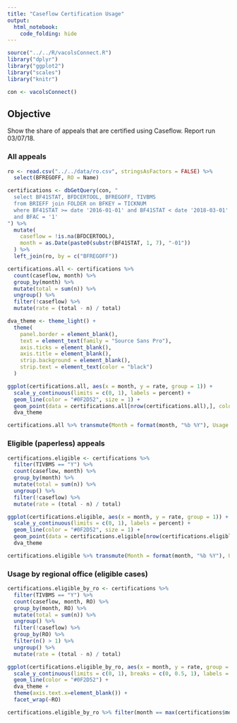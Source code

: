 ```yaml
---
title: "Caseflow Certification Usage"
output: 
  html_notebook: 
    code_folding: hide
---
```


```r
source("../../R/vacolsConnect.R")
library("dplyr")
library("ggplot2")
library("scales")
library("knitr")

con <- vacolsConnect()
```

## Objective

Show the share of appeals that are certified using Caseflow. Report run 03/07/18.

### All appeals

```r
ro <- read.csv("../../data/ro.csv", stringsAsFactors = FALSE) %>%
  select(BFREGOFF, RO = Name)

certifications <- dbGetQuery(con, "
  select BF41STAT, BFDCERTOOL, BFREGOFF, TIVBMS
  from BRIEFF join FOLDER on BFKEY = TICKNUM
  where BF41STAT >= date '2016-01-01' and BF41STAT < date '2018-03-01'
  and BFAC = '1'
") %>%
  mutate(
    caseflow = !is.na(BFDCERTOOL),
    month = as.Date(paste0(substr(BF41STAT, 1, 7), "-01"))
  ) %>%
  left_join(ro, by = c("BFREGOFF"))

certifications.all <- certifications %>%
  count(caseflow, month) %>%
  group_by(month) %>%
  mutate(total = sum(n)) %>%
  ungroup() %>%
  filter(!caseflow) %>%
  mutate(rate = (total - n) / total)

dva_theme <- theme_light() +
  theme(
    panel.border = element_blank(),
    text = element_text(family = "Source Sans Pro"),
    axis.ticks = element_blank(),
    axis.title = element_blank(),
    strip.background = element_blank(),
    strip.text = element_text(color = "black")
  )

ggplot(certifications.all, aes(x = month, y = rate, group = 1)) +
  scale_y_continuous(limits = c(0, 1), labels = percent) +
  geom_line(color = "#0F2D52", size = 1) +
  geom_point(data = certifications.all[nrow(certifications.all),], color = "#0F2D52", size = 2) +
  dva_theme

certifications.all %>% transmute(Month = format(month, "%b %Y"), Usage = percent(rate)) %>% kable()
```

### Eligible (paperless) appeals

```r
certifications.eligible <- certifications %>%
  filter(TIVBMS == "Y") %>%
  count(caseflow, month) %>%
  group_by(month) %>%
  mutate(total = sum(n)) %>%
  ungroup() %>%
  filter(!caseflow) %>%
  mutate(rate = (total - n) / total)

ggplot(certifications.eligible, aes(x = month, y = rate, group = 1)) +
  scale_y_continuous(limits = c(0, 1), labels = percent) +
  geom_line(color = "#0F2D52", size = 1) +
  geom_point(data = certifications.eligible[nrow(certifications.eligible),], color = "#0F2D52", size = 2) +
  dva_theme

certifications.eligible %>% transmute(Month = format(month, "%b %Y"), Usage = percent(rate)) %>% kable()
```

### Usage by regional office (eligible cases)

```r
certifications.eligible_by_ro <- certifications %>%
  filter(TIVBMS == "Y") %>%
  count(caseflow, month, RO) %>%
  group_by(month, RO) %>%
  mutate(total = sum(n)) %>%
  ungroup() %>%
  filter(!caseflow) %>%
  group_by(RO) %>%
  filter(n() > 1) %>%
  ungroup() %>%
  mutate(rate = (total - n) / total)

ggplot(certifications.eligible_by_ro, aes(x = month, y = rate, group = 1)) +
  scale_y_continuous(limits = c(0, 1), breaks = c(0, 0.5, 1), labels = percent) +
  geom_line(color = "#0F2D52") +
  dva_theme +
  theme(axis.text.x=element_blank()) +
  facet_wrap(~RO)

certifications.eligible_by_ro %>% filter(month == max(certifications$month)) %>% arrange(desc(rate)) %>% transmute(RO, Usage = percent(rate)) %>% kable()
```
